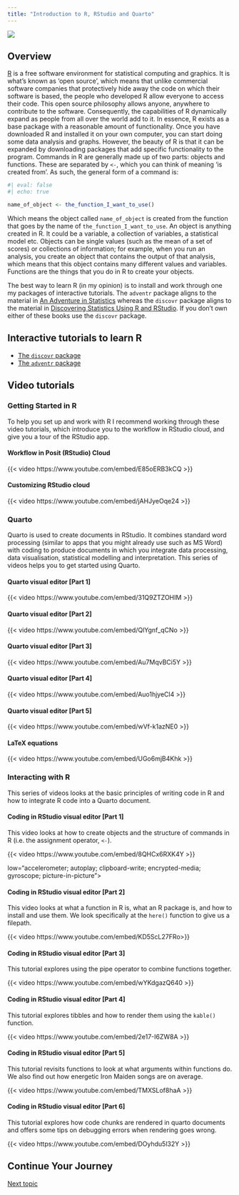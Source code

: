 ```yaml
---
title: "Introduction to R, RStudio and Quarto"
---
```


![](../images/postverta_long.png)

## Overview


[R](https://www.r-project.org/) is a free software environment for statistical computing and graphics. It is what’s known as 'open source', which means that unlike commercial software companies that protectively hide away the code on which their software is based, the people who developed R allow everyone to access their code. This open source philosophy allows anyone, anywhere to contribute to the software. Consequently, the capabilities of R dynamically expand as people from all over the world add to it.
In essence, R exists as a base package with a reasonable amount of functionality. Once you have downloaded R and installed it on your own computer, you can start doing some data analysis and graphs. However, the beauty of R is that it can be expanded by downloading packages that add specific functionality to the program.
Commands in R are generally made up of two parts: objects and functions. These are separated by `<-`, which you can think of meaning 'is created from'. As such, the general form of a command is:

```r
#| eval: false
#| echo: true

name_of_object <- the_function_I_want_to_use()
```


Which means the object called `name_of_object` is created from the function that goes by the name of `the_function_I_want_to_use`. An object is anything created in R. It could be a variable, a collection of variables, a statistical model etc. Objects can be single values (such as the mean of a set of scores) or collections of information; for example, when you run an analysis, you create an object that contains the output of that analysis, which means that this object contains many different values and variables. Functions are the things that you do in R to create your objects.

The best way to learn R (in my opinion) is to install and work through one my packages of interactive tutorials. The `adventr` package aligns to the material in [An Adventure in Statistics](https://profandyfield.com/discoverse/ais/) whereas the `discovr` package aligns to the material in [Discovering Statistics Using R and RStudio](https://profandyfield.com/discoverse/dsur/). If you don't own either of these books use the `discovr` package.

## Interactive tutorials to learn R

- [The `discovr` package](https://www.discovr.rocks/discovr/)
- [The `adventr` package](https://www.statisticsadventure.com/adventr/)

## Video tutorials

### Getting Started in R

To help you set up and work with R I recommend working through these video tutorials, which introduce you to the workflow in RStudio cloud, and give you a tour of the RStudio app.

#### Workflow in Posit (RStudio) Cloud

{{< video https://www.youtube.com/embed/E85oERB3kCQ >}}

#### Customizing RStudio cloud

{{< video https://www.youtube.com/embed/jAHJyeOqe24 >}}


### Quarto

Quarto is used to create documents in RStudio. It combines standard word processing (similar to apps that you might already use such as MS Word) with coding to produce documents in which you integrate data processing, data visualisation, statistical modelling and interpretation. This series of videos helps you to get started using Quarto.

#### Quarto visual editor [Part 1]

{{< video https://www.youtube.com/embed/31Q9ZTZOHIM >}}

#### Quarto visual editor [Part 2]

{{< video https://www.youtube.com/embed/QlYgnf_qCNo >}}


#### Quarto visual editor [Part 3]

{{< video https://www.youtube.com/embed/Au7MqvBCi5Y >}}

#### Quarto visual editor [Part 4]

{{< video https://www.youtube.com/embed/Auo1hjyeCl4 >}}


#### Quarto visual editor [Part 5]

{{< video https://www.youtube.com/embed/wVf-k1azNE0 >}}

#### LaTeX equations

{{< video https://www.youtube.com/embed/UGo6mjB4Khk >}}

### Interacting with R

This series of videos looks at the basic principles of writing code in R and how to integrate R code into a Quarto document.

#### Coding in RStudio visual editor [Part 1]

This video looks at how to create objects and the structure of commands in R (i.e. the assignment operator, `<-`).

{{< video https://www.youtube.com/embed/8QHCx6RXK4Y >}}


low="accelerometer; autoplay; clipboard-write; encrypted-media; gyroscope; picture-in-picture"></iframe></p>

#### Coding in RStudio visual editor [Part 2]

This video looks at what a function in R is, what an R package is, and how to install and use them. We look specifically at the `here()` function to give us a filepath.

{{< video https://www.youtube.com/embed/KD5ScL27FRo>}}

#### Coding in RStudio visual editor [Part 3]

This tutorial explores using the pipe operator to combine functions together.

{{< video https://www.youtube.com/embed/wYKdgazQ640 >}}


#### Coding in RStudio visual editor [Part 4]

This tutorial explores tibbles and how to render them using the <code>kable()</code> function.

{{< video https://www.youtube.com/embed/2e17-I6ZW8A >}}


#### Coding in RStudio visual editor [Part 5]
This tutorial revisits functions to look at what arguments within functions do. We also find out how energetic Iron Maiden songs are on average.

{{< video https://www.youtube.com/embed/TMXSLof8haA >}}

#### Coding in RStudio visual editor [Part 6]

This tutorial explores how code chunks are rendered in quarto documents and offers some tips on debugging errors when rendering goes wrong.

{{< video https://www.youtube.com/embed/DOyhdu5l32Y >}}


## Continue Your Journey


[Next topic](intro_jasp.qmd)
